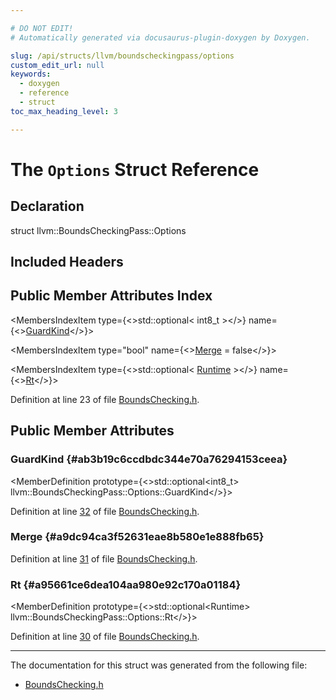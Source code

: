```yaml
---

# DO NOT EDIT!
# Automatically generated via docusaurus-plugin-doxygen by Doxygen.

slug: /api/structs/llvm/boundscheckingpass/options
custom_edit_url: null
keywords:
  - doxygen
  - reference
  - struct
toc_max_heading_level: 3

---
```





# The `Options` Struct Reference

<DoxygenPage pluginConfig={pluginConfig}>



## Declaration

<CodeBlock>struct llvm::BoundsCheckingPass::Options</CodeBlock>

## Included Headers

<IncludesList>
<IncludesListItem
  filePath="llvm/Transforms/Instrumentation/BoundsChecking.h"
  permalink="/docs/api/files/include/include/llvm/include/llvm/transforms/include/llvm/transforms/instrumentation/boundschecking-h"
  isLocal="true" />
</IncludesList>

## Public Member Attributes Index

<MembersIndex>

<MembersIndexItem
  type={<>std::optional&lt; int8&#95;t &gt;</>}
  name={<><a href="#ab3b19c6ccdbdc344e70a76294153ceea">GuardKind</a></>}>
</MembersIndexItem>

<MembersIndexItem
  type="bool"
  name={<><a href="#a9dc94ca3f52631eae8b580e1e888fb65">Merge</a> = false</>}>
</MembersIndexItem>

<MembersIndexItem
  type={<>std::optional&lt; <a href="/docs/api/structs/llvm/boundscheckingpass/options/runtime">Runtime</a> &gt;</>}
  name={<><a href="#a95661ce6dea104aa980e92c170a01184">Rt</a></>}>
</MembersIndexItem>

</MembersIndex>


Definition at line 23 of file <a href="/docs/api/files/include/include/llvm/include/llvm/transforms/include/llvm/transforms/instrumentation/boundschecking-h">BoundsChecking.h</a>.

<SectionDefinition>

## Public Member Attributes

### GuardKind {#ab3b19c6ccdbdc344e70a76294153ceea}

<MemberDefinition
  prototype={<>std::optional&lt;int8&#95;t&gt; llvm::BoundsCheckingPass::Options::GuardKind</>}>

Definition at line <a href="/docs/api/files/include/include/llvm/include/llvm/transforms/include/llvm/transforms/instrumentation/boundschecking-h/#l00032">32</a> of file <a href="/docs/api/files/include/include/llvm/include/llvm/transforms/include/llvm/transforms/instrumentation/boundschecking-h">BoundsChecking.h</a>.
</MemberDefinition>

### Merge {#a9dc94ca3f52631eae8b580e1e888fb65}

<MemberDefinition
  prototype="bool llvm::BoundsCheckingPass::Options::Merge = false">

Definition at line <a href="/docs/api/files/include/include/llvm/include/llvm/transforms/include/llvm/transforms/instrumentation/boundschecking-h/#l00031">31</a> of file <a href="/docs/api/files/include/include/llvm/include/llvm/transforms/include/llvm/transforms/instrumentation/boundschecking-h">BoundsChecking.h</a>.
</MemberDefinition>

### Rt {#a95661ce6dea104aa980e92c170a01184}

<MemberDefinition
  prototype={<>std::optional&lt;Runtime&gt; llvm::BoundsCheckingPass::Options::Rt</>}>

Definition at line <a href="/docs/api/files/include/include/llvm/include/llvm/transforms/include/llvm/transforms/instrumentation/boundschecking-h/#l00030">30</a> of file <a href="/docs/api/files/include/include/llvm/include/llvm/transforms/include/llvm/transforms/instrumentation/boundschecking-h">BoundsChecking.h</a>.
</MemberDefinition>

</SectionDefinition>

<hr/>

The documentation for this struct was generated from the following file:

<ul>
<li><a href="/docs/api/files/include/include/llvm/include/llvm/transforms/include/llvm/transforms/instrumentation/boundschecking-h">BoundsChecking.h</a></li>
</ul>

</DoxygenPage>
